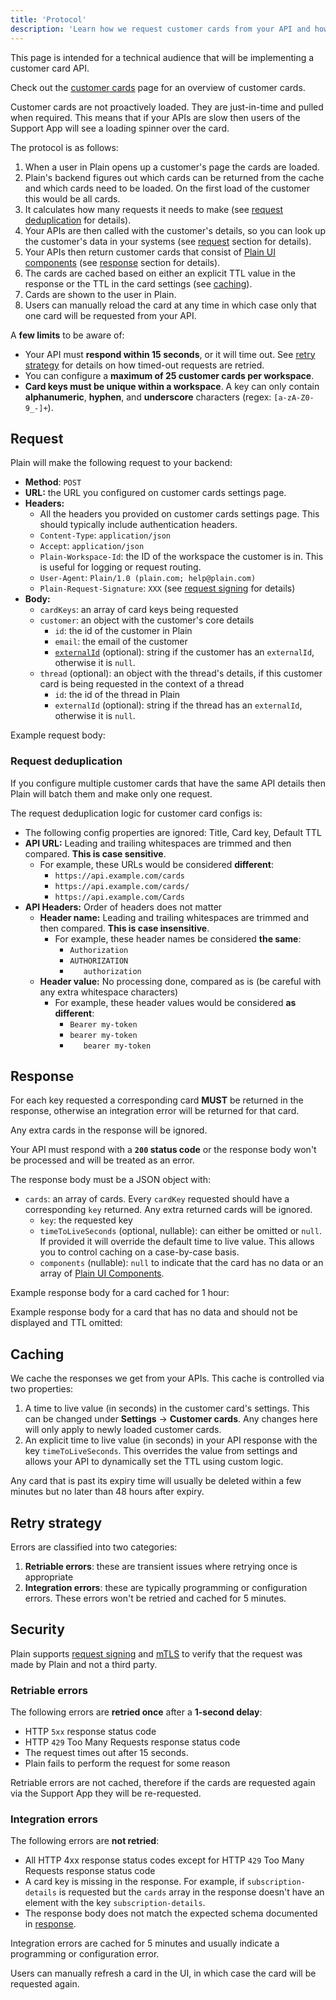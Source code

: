 ```yaml
---
title: 'Protocol'
description: 'Learn how we request customer cards from your API and how to respond to these requests.'
---
```


<Note>
This page is intended for a technical audience that will be implementing a customer card API.

Check out the [customer cards](/customer-cards) page for an overview of customer cards.

</Note>

Customer cards are not proactively loaded. They are just-in-time and pulled when required.
This means that if your APIs are slow then users of the Support App will see a loading spinner over the card.

The protocol is as follows:

1. When a user in Plain opens up a customer's page the cards are loaded.
2. Plain's backend figures out which cards can be returned from the cache and which cards need to be loaded. On the first
   load of the customer this would be all cards.
3. It calculates how many requests it needs to make (see [request deduplication](#request-deduplication) for
   details).
4. Your APIs are then called with the customer's details, so you can look up the customer's data in your systems
   (see [request](#request) section for details).
5. Your APIs then return customer cards that consist of [Plain UI components](/ui-components)
   (see [response](#response) section for details).
6. The cards are cached based on either an explicit TTL value in the response or the TTL in the card settings (see [caching](#caching)).
7. Cards are shown to the user in Plain.
8. Users can manually reload the card at any time in which case only that one card will be requested from your API.

A **few limits** to be aware of:

- Your API must **respond within 15 seconds**, or it will time out. See [retry strategy](#retry-strategy) for details on how timed-out requests are retried.
- You can configure a **maximum of 25 customer cards per workspace**.
- **Card keys must be unique within a workspace**. A key can only contain **alphanumeric**, **hyphen**, and **underscore** characters (regex: `[a-zA-Z0-9_-]+`).

## Request

Plain will make the following request to your backend:

- **Method**: `POST`
- **URL:** the URL you configured on customer cards settings page.
- **Headers:**
  - All the headers you provided on customer cards settings page. This should typically include authentication headers.
  - `Content-Type`: `application/json`
  - `Accept`: `application/json`
  - `Plain-Workspace-Id`: the ID of the workspace the customer is in. This is useful for logging or request routing.
  - `User-Agent`: `Plain/1.0 (plain.com; help@plain.com)`
  - `Plain-Request-Signature`: `XXX` (see [request signing](/request-signing) for details)
- **Body:**
  - `cardKeys`: an array of card keys being requested
  - `customer`: an object with the customer's core details
    - `id`: the id of the customer in Plain
    - `email`: the email of the customer
    - [`externalId`](https://www.plain.com/docs/graphql/customers/upsert) (optional): string if the customer has an `externalId`, otherwise it is `null`.
  - `thread` (optional): an object with the thread's details, if this customer card is being requested in the context of a thread
    - `id`: the id of the thread in Plain
    - `externalId` (optional): string if the thread has an `externalId`, otherwise it is `null`.

Example request body:

<Snippet file="customer-cards/customer-cards-request.mdx" />

### Request deduplication

If you configure multiple customer cards that have the same API details then Plain will batch them and make only one request.

The request deduplication logic for customer card configs is:

- The following config properties are ignored: Title, Card key, Default TTL
- **API URL:** Leading and trailing whitespaces are trimmed and then compared. **This is case sensitive**.
  - For example, these URLs would be considered **different**:
    - `https://api.example.com/cards`
    - `https://api.example.com/cards/`
    - `https://api.example.com/Cards`
- **API Headers:** Order of headers does not matter
  - **Header name:** Leading and trailing whitespaces are trimmed and then compared. **This is case insensitive**.
    - For example, these header names be considered **the same**:
      - `Authorization`
      - `AUTHORIZATION`
      - `   authorization   `
  - **Header value:** No processing done, compared as is (be careful with any extra whitespace characters)
    - For example, these header values would be considered **as different**:
      - `Bearer my-token`
      - `bearer my-token`
      - `   bearer my-token   `

## Response

<Warning>

For each key requested a corresponding card **MUST** be returned in the response, otherwise an integration error will be returned for that card.

Any extra cards in the response will be ignored.

</Warning>

Your API must respond with a **`200` status code** or the response body won't be processed and will be treated as an error.

The response body must be a JSON object with:

- `cards`: an array of cards. Every `cardKey` requested should have a corresponding `key` returned. Any extra returned
  cards will be ignored.
  - `key`: the requested key
  - `timeToLiveSeconds` (optional, nullable): can either be omitted or `null`. If provided it will override the default time to live value. This allows you to control caching on a case-by-case basis.
  - `components` (nullable): `null` to indicate that the card has no data or an array of [Plain UI Components](/ui-components/).

Example response body for a card cached for 1 hour:

<Snippet file="customer-cards/customer-cards-response.mdx" />

Example response body for a card that has no data and should not be displayed and TTL omitted:

<Snippet file="customer-cards/customer-cards-no-display-response.mdx" />

## Caching

We cache the responses we get from your APIs. This cache is controlled via two properties:

1. A time to live value (in seconds) in the customer card's settings. This can be changed under **Settings** → **Customer cards**. Any changes here will only apply to newly loaded customer cards.
2. An explicit time to live value (in seconds) in your API response with the key `timeToLiveSeconds`. This overrides the value from settings and allows your API to dynamically set the TTL using custom logic.

Any card that is past its expiry time will usually be deleted within a few minutes but no later than 48 hours after expiry.

## Retry strategy

Errors are classified into two categories:

1. **Retriable errors**: these are transient issues where retrying once is appropriate
2. **Integration errors**: these are typically programming or configuration errors. These errors won't be retried and cached for 5 minutes.

## Security

Plain supports [request signing](/request-signing) and [mTLS](/mtls) to verify that the request was made by Plain and not a third party.

### Retriable errors

The following errors are **retried once** after a **1-second delay**:

- HTTP `5xx` response status code
- HTTP `429` Too Many Requests response status code
- The request times out after 15 seconds.
- Plain fails to perform the request for some reason

Retriable errors are not cached, therefore if the cards are requested again via the Support App they will be re-requested.

### Integration errors

The following errors are **not retried**:

- All HTTP 4xx response status codes except for HTTP `429` Too Many Requests response status code
- A card key is missing in the response. For example, if `subscription-details` is requested but the `cards` array in the response doesn't have an element with the key `subscription-details`.
- The response body does not match the expected schema documented in [response](#response).

Integration errors are cached for 5 minutes and usually indicate a programming or configuration error.

Users can manually refresh a card in the UI, in which case the card will be requested again.

